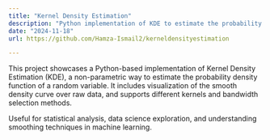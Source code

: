 ```yaml
---
title: "Kernel Density Estimation"
description: "Python implementation of KDE to estimate the probability density function of a given dataset."
date: "2024-11-18"
url: https://github.com/Hamza-Ismail2/kerneldensityestimation

---
```


This project showcases a Python-based implementation of Kernel Density Estimation (KDE), a non-parametric way to estimate the probability density function of a random variable. It includes visualization of the smooth density curve over raw data, and supports different kernels and bandwidth selection methods.

Useful for statistical analysis, data science exploration, and understanding smoothing techniques in machine learning.

